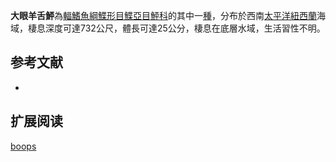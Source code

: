 {{Speciesbox
| name = 大眼羊舌鮃
| image = 
| image_width = 250px
| image_caption = 
| status = NE
| status_system = IUCN3.1
| genus = Arnoglossus
| species = boops
| authority = [[Hector|Hector]], 1875
| synonyms = *''Pseudorhombus boops,Hector, 1875 ''
*''Caulopsetta boops,Hector, 1875 ''
}}

'''大眼羊舌鮃'''為[[輻鰭魚綱|輻鰭魚綱]][[鰈形目|鰈形目]][[鰈亞目|鰈亞目]][[鮃科|鮃科]]的其中一[[種|種]]，分布於西南[[太平洋|太平洋]][[紐西蘭|紐西蘭]]海域，棲息深度可達732公尺，體長可達25公分，棲息在底層水域，生活習性不明。
==参考文献==
*{{FishBase_species|genus=Arnoglossus|species=boops|year=2014|month=4}}

== 扩展阅读 ==
{{refbegin}}
{{wikispecies-inline|Arnoglossus boops|大眼羊舌鮃}}
{{refend}}
{{Taxonbar|from=Q2775020}}

[[Category:羊舌鮃屬|boops]]


{{魚類小作品}}